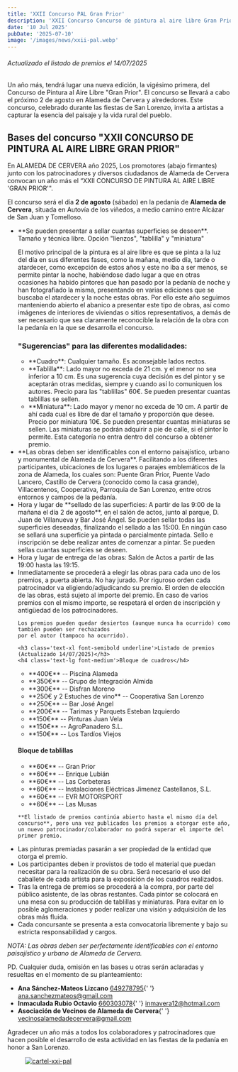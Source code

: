 ```yaml
---
title: 'XXII Concurso PAL Gran Prior'
description: 'XXII Concurso Concurso de pintura al aire libre Gran Prior de Alameda de Cervera'
date: '10 Jul 2025'
pubDate: '2025-07-10'
image: '/images/news/xxii-pal.webp'
---
```

<h6 class='text-sm'>Actualizado el listado de premios el 14/07/2025</h6>


Un año más, tendrá lugar una nueva edición, la vigésimo primera, del Concurso de Pintura al Aire Libre "Gran Prior". El concurso se llevará a cabo el próximo 2 de agosto en Alameda de Cervera y alrededores. Este concurso, celebrado durante las fiestas de San Lorenzo, invita a artistas a capturar la esencia del paisaje y la vida rural del pueblo.

<h2 class='text-xl font-semibold title-font text-gray-800 pl-5 text-center'>
	Bases del concurso "XXII CONCURSO DE PINTURA AL AIRE LIBRE GRAN PRIOR"
</h2>

En ALAMEDA DE CERVERA año 2025,
Los promotores (abajo firmantes) junto con los patrocinadores y diversos ciudadanos de Alameda de Cervera convocan un año más el
“XXII CONCURSO DE PINTURA AL AIRE LIBRE 'GRAN PRIOR'".

El concurso será el día **2 de agosto** (sábado) en la pedanía de **Alameda de Cervera**, situada en Autovía de los viñedos, a medio camino entre Alcázar de San Juan y Tomelloso.

<ul class='flex flex-col space-y-4 md:space-y-8 list-disc ml-8'>
<li class='space-y-4'> 
<p>**Se pueden presentar a sellar cuantas superficies se deseen**. Tamaño y técnica libre. Opción "lienzos", "tablilla" y "miniatura"</p>

<p>
	El motivo principal de la pintura es al aire libre es que se pinta a la luz del día en sus diferentes fases, como la mañana, medio día, tarde o atardecer, como excepción de estos años y este no iba a ser menos, se permite pintar la noche, habiéndose dado lugar a que en otras ocasiones ha habido pintores que han pasado por la pedanía de noche y han fotografiado la misma, presentando en varias ediciones que se buscaba el atardecer y la noche estas obras. Por ello este año seguimos manteniendo abierto el abanico a presentar este tipo de obras, así como imágenes de interiores de viviendas o sitios representativos, a demás de ser necesario que sea claramente reconocible la relación de la obra con la pedanía en la que se desarrolla el concurso.
</p>

<h3 class='text-xl font-semibold'>"Sugerencias" para las diferentes modalidades:</h3>

<ul class='flex flex-col space-y-4 list-disc ml-8'>
	<li>**Cuadro**: Cualquier tamaño. Es aconsejable lados rectos.</li>
	<li>
		**Tablilla**: Lado mayor no exceda de 21 cm. y el menor no sea inferior a 10 cm. Es una
		sugerencia cuya decisión es del pintor y se aceptarán otras medidas, siempre y cuando así lo
		comuniquen los autores. Precio para las "tablillas" 60€. Se pueden presentar cuantas tablillas
		se sellen.
	</li>
	<li>
		**Miniatura**: Lado mayor y menor no exceda de 10 cm. A partir de ahí cada cual es libre de dar
		el tamaño y proporción que desee. Precio por miniatura 10€. Se pueden presentar cuantas
		miniaturas se sellen. Las miniaturas se podrán adquirir a pie de calle, si el pintor lo permite.
		Esta categoría no entra dentro del concurso a obtener premio.
	</li>
</ul>

</li>
<li>**Las obras deben ser identificables con el entorno paisajístico, urbano y monumental de Alameda de Cervera**. Facilitando a los diferentes participantes, ubicaciones de los lugares o parajes emblemáticos de la zona de Alameda, los cuales son: Puente Gran Prior, Puente Vado Lancero, Castillo de Cervera (conocido como la casa grande), Villacentenos, Cooperativa, Parroquia de San Lorenzo, entre otros entornos y campos de la pedanía.</li>

<li>
	Hora y lugar de **sellado de las superficies: A partir de las 9:00 de la mañana el día 2 de
	agosto**, en el salón de actos, junto al parque, D. Juan de Villanueva y Bar José Ángel. Se pueden
	sellar todas las superficies deseadas, finalizando el sellado a las 15:00. En ningún caso se
	sellará una superficie ya pintada o parcialmente pintada. Sello e inscripción se debe realizar
	antes de comenzar a pintar. Se pueden sellas cuantas superficies se deseen.
</li>

<li>Hora y lugar de entrega de las obras: Salón de Actos a partir de las 19:00 hasta las 19:15.</li>

<li class='space-y-4'>
	Inmediatamente se procederá a elegir las obras para cada uno de los premios, a puerta abierta. No
	hay jurado. Por riguroso orden cada patrocinador va eligiendo/adjudicando su premio. El orden de
	elección de las obras, está sujeto al importe del premio. En caso de varios premios con el mismo
	importe, se respetará el orden de inscripción y antigüedad de los patrocinadores.

    Los premios pueden quedar desiertos (aunque nunca ha ocurrido) como también pueden ser rechazados
    por el autor (tampoco ha ocurrido).

    <h3 class='text-xl font-semibold underline'>Listado de premios (Actualizado 14/07/2025)</h3>
    <h4 class='text-lg font-medium'>Bloque de cuadros</h4>

<ul class='flex flex-col space-y-4 list-disc ml-8'>
	<li>**400€** -- Piscina Alameda</li>
	<li>**350€** -- Grupo de Integración Almida</li>
	<li>**300€** -- Disfran Moreno</li>
	<li>**250€ y 2 Estuches de vino** -- Cooperativa San Lorenzo</li>
	<li>**250€** -- Bar José Angel</li>
	<li>**200€** -- Tarimas y Parquets Esteban Izquierdo</li>
	<li>**150€** -- Pinturas Juan Vela</li>
	<li>**150€** -- AgroPanadero S.L.</li>
	<li>**150€** -- Los Tardíos Viejos</li>
</ul>

<h4 class='text-lg font-medium'>Bloque de tablillas</h4>

<ul class='flex flex-col space-y-4 list-disc ml-8'>
	<li>**60€** -- Gran Prior</li>
	<li>**60€** -- Enrique Lubián</li>
	<li>**60€** -- Las Corbeteras</li>
	<li>**60€** -- Instalaciones Eléctricas Jimenez Castellanos, S.L. </li>
	<li>**60€** -- EVR MOTORSPORT</li>
	<li>**60€** -- Las Musas</li>
</ul>


    **El listado de premios continúa abierto hasta el mismo día del concurso**, pero una vez publicados los premios a otorgar este año, un nuevo patrocinador/colaborador no podrá superar el importe del primer premio.

</li>


<li class="list-none">Las pinturas premiadas pasarán a ser propiedad de la entidad que otorga el premio.</li>
<li class="list-none">
Los participantes deben ir provistos de todo el material que puedan necesitar para la realización de su obra. Será necesario el uso del caballete de cada artista para la exposición de los cuadros realizados.
</li>

<li>
	Tras la entrega de premios se procederá a la compra, por parte del público asistente, de las obras restantes. Cada pintor se colocará en una mesa con su producción de tablillas y miniaturas. Para evitar en lo posible aglomeraciones y poder realizar una visión y adquisición de las obras más fluida.
</li>


<li>
	Cada concursante se presenta a esta convocatoria libremente y bajo su estricta responsabilidad y cargos.
</li>

</ul>

_NOTA: Las obras deben ser perfectamente identificables con el entorno paisajístico y urbano de Alameda de Cervera._

PD. Cualquier duda, omisión en las bases u otras serán aclaradas y resueltas en el momento de su planteamiento:

<ul class='flex flex-col list-disc ml-8'>
	<li class='break-before-auto'>
		<strong class='mr-2'>Ana Sánchez-Mateos Lizcano</strong> <a href='tel:649278795'>649278795</a>{' '}
		<a href='mailto:ana.sanchezmateos@gmail.com'>ana.sanchezmateos@gmail.com</a>
	</li>
	<li>
		<strong class='mr-2'>Inmaculada Rubio Octavio</strong> <a href='tel:660303078'>660303078</a>{' '}
		<a href='mailto:inmavera12@hotmail.com'>inmavera12@hotmail.com</a>
	</li>
	<li>
		<strong class='mr-2'>Asociación de Vecinos de Alameda de Cervera</strong>{' '}
		<a href='mailto:vecinosalamedadecervera@gmail.com'>vecinosalamedadecervera@gmail.com</a>
	</li>
</ul>

Agradecer un año más a todos los colaboradores y patrocinadores que hacen posible el desarrollo de esta actividad en las fiestas de la pedanía en honor a San Lorenzo.

<figure class='rounded shadow-lg shadow-gray-400 bg-gray-800 max-w-md mx-auto'>
	<a href='/images/news/xxii-pal.webp' target='_blank' rel='noopener noreferrer'>
		<img
			src='/images/news/xxii-pal.webp'
			alt='cartel-xxi-pal'
			class='rounded max-w-auto mt-14'
		/>
	</a>
</figure>

